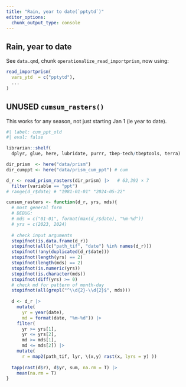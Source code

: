 ```yaml
---
title: "Rain, year to date(`pptytd`)"
editor_options: 
  chunk_output_type: console
---
```


## Rain, year to date

See `data.qmd`, chunk `operationalize_read_importprism`, now using:

``` r
read_importprism(
  vars_ytd  = c("pptytd"),
  ...
)
```

## UNUSED `cumsum_rasters()`

This works for any season, not just starting Jan 1 (ie year to date).

```r
#| label: cum_ppt_old
#| eval: false

librarian::shelf(
  dplyr, glue, here, lubridate, purrr, tbep-tech/tbeptools, terra)

dir_prism  <- here("data/prism")
dir_cumppt <- here("data/prism_cum_ppt") # cum

d_r <- read_prism_rasters(dir_prism) |>   # 63,392 × 7
  filter(variable == "ppt")
# range(d_r$date) # "1981-01-01" "2024-05-22"

cumsum_rasters <- function(d_r, yrs, mds){
  # most general form
  # DEBUG:
  # mds = c("01-01", format(max(d_r$date), "%m-%d"))
  # yrs = c(2023, 2024)
  
  # check input arguments
  stopifnot(is.data.frame(d_r))
  stopifnot(all(c("path_tif", "date") %in% names(d_r)))
  stopifnot(!any(duplicated(d_r$date)))
  stopifnot(length(yrs) == 2)
  stopifnot(length(mds) == 2)
  stopifnot(is.numeric(yrs))
  stopifnot(is.character(mds))
  stopifnot(diff(yrs) >= 0)
  # check md for pattern of month-day
  stopifnot(all(grepl("^\\d{2}-\\d{2}$", mds)))
  
  d <- d_r |> 
    mutate(
      yr = year(date),
      md = format(date, "%m-%d")) |> 
    filter(
      yr >= yrs[1],
      yr <= yrs[2],
      md >= mds[1],
      md <= mds[2]) |> 
    mutate(
      r = map2(path_tif, lyr, \(x,y) rast(x, lyrs = y) ))
  
  tapp(rast(d$r), d$yr, sum, na.rm = T) |> 
    mean(na.rm = T)
}
```
